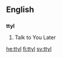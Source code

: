 ==English==
==={{initialism}}===
'''ttyl'''
# Talk to You Later

[[he:ttyl]]
[[fi:ttyl]]
[[sv:ttyl]]